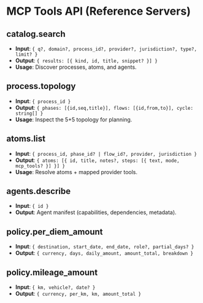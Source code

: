 # MCP Tools API (Reference Servers)

## catalog.search
- **Input**: `{ q?, domain?, process_id?, provider?, jurisdiction?, type?, limit? }`
- **Output**: `{ results: [{ kind, id, title, snippet? }] }`
- **Usage**: Discover processes, atoms, and agents.

## process.topology
- **Input**: `{ process_id }`
- **Output**: `{ phases: [{id,seq,title}], flows: [{id,from,to}], cycle: string[] }`
- **Usage**: Inspect the 5+5 topology for planning.

## atoms.list
- **Input**: `{ process_id, phase_id? | flow_id?, provider, jurisdiction }`
- **Output**: `{ atoms: [{ id, title, notes?, steps: [{ text, mode, mcp_tools? }] }] }`
- **Usage**: Resolve atoms + mapped provider tools.

## agents.describe
- **Input**: `{ id }`
- **Output**: Agent manifest (capabilities, dependencies, metadata).

## policy.per_diem_amount
- **Input**: `{ destination, start_date, end_date, role?, partial_days? }`
- **Output**: `{ currency, days, daily_amount, amount_total, breakdown }`

## policy.mileage_amount
- **Input**: `{ km, vehicle?, date? }`
- **Output**: `{ currency, per_km, km, amount_total }`
